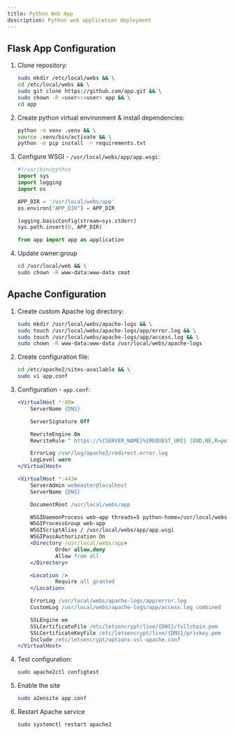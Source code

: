 ```yaml
---
title: Python Web App
description: Python web application deployment
---
```


## Flask App Configuration

1. Clone repository:

    ```bash
    sudo mkdir /etc/local/webs && \
    cd /etc/local/webs && \
    sudo git clone https://github.com/app.git && \
    sudo chown -R <user>:<user> app && \
    cd app
    ```

1. Create python virtual environment & install dependencies:

    ```bash
    python -m venv .venv && \
    source .venv/bin/activate && \
    python -m pip install -r requirements.txt
    ```

1. Configure WSGI - `/usr/local/webs/app/app.wsgi`:

    ```python
    #!/usr/bin/python
    import sys
    import logging
    import os

    APP_DIR = '/usr/local/webs/app'
    os.environ["APP_DIR"] = APP_DIR

    logging.basicConfig(stream=sys.stderr)
    sys.path.insert(0, APP_DIR)

    from app import app as application
    ```

1. Update owner:group

    ```bash
    cd /usr/local/web && \
    sudo chown -R www-data:www-data cmat
    ```

## Apache Configuration

1. Create custom Apache log directory:

    ```bash
    sudo mkdir /usr/local/webs/apache-logs && \
    sudo touch /usr/local/webs/apache-logs/app/error.log && \
    sudo touch /usr/local/webs/apache-logs/app/access.log && \
    sudo chown -R www-data:www-data /usr/local/webs/apache-logs
    ```

1. Create configuration file:

    ```bash
    cd /etc/apache2/sites-available && \
    sudo vi app.conf
    ```

1. Configuration - `app.conf`:

    ```apache
    <VirtualHost *:80>
        ServerName {DNS}

        ServerSignature Off

        RewriteEngine On
        RewriteRule ^ https://%{SERVER_NAME}%{REQUEST_URI} [END,NE,R=permanent]

        ErrorLog /var/log/apache2/redirect.error.log
        LogLevel warn
    </VirtualHost>

    <VirtualHost *:443>
        ServerAdmin webmaster@localhost
        ServerName {DNS}

        DocumentRoot /usr/local/webs/app

        WSGIDaemonProcess web-app threads=5 python-home=/usr/local/webs/app/.venv
        WSGIProcessGroup web-app
        WSGIScriptAlias / /usr/local/webs/app/app.wsgi
        WSGIPassAuthorization On
        <Directory /usr/local/webs/app>
                Order allow,deny
                Allow from all
        </Directory>

        <Location />
                Require all granted
        </Location>

        ErrorLog /usr/local/webs/apache-logs/app/error.log
        CustomLog /usr/local/webs/apache-logs/app/access.log combined

        SSLEngine on
        SSLCertificateFile /etc/letsencrypt/live/{DNS}/fullchain.pem
        SSLCertificateKeyFile /etc/letsencrypt/live/{DNS}/privkey.pem
        Include /etc/letsencrypt/options-ssl-apache.conf
    </VirtualHost>
    ```

1. Test configuration:

    ```bash
    sudo apache2ctl configtest
    ```

1. Enable the site

    ```bash
    sudo a2ensite app.conf
    ```

1. Restart Apache service

    ```bash
    sudo systemctl restart apache2
    ```
